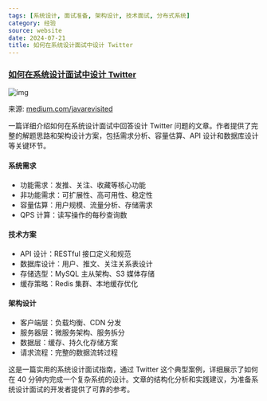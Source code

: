 ```yaml
---
tags: [系统设计, 面试准备, 架构设计, 技术面试, 分布式系统]
category: 经验
source: website
date: 2024-07-21
title: 如何在系统设计面试中设计 Twitter
---
```


### [如何在系统设计面试中设计 Twitter](https://medium.com/javarevisited/how-to-design-twitter-in-a-system-design-interview-98983c649cc0)

![img](https://img.mengpeng.tech/i/2024/12/08/6755978317735.webp)

来源: [medium.com/javarevisited](https://medium.com/javarevisited/how-to-design-twitter-in-a-system-design-interview-98983c649cc0)

一篇详细介绍如何在系统设计面试中回答设计 Twitter 问题的文章。作者提供了完整的解题思路和架构设计方案，包括需求分析、容量估算、API 设计和数据库设计等关键环节。

#### 系统需求
- 功能需求：发推、关注、收藏等核心功能
- 非功能需求：可扩展性、高可用性、稳定性
- 容量估算：用户规模、流量分析、存储需求
- QPS 计算：读写操作的每秒查询数

#### 技术方案
- API 设计：RESTful 接口定义和规范
- 数据库设计：用户、推文、关注关系表设计
- 存储选型：MySQL 主从架构、S3 媒体存储
- 缓存策略：Redis 集群、本地缓存优化

#### 架构设计
- 客户端层：负载均衡、CDN 分发
- 服务器层：微服务架构、服务拆分
- 数据层：缓存、持久化存储方案
- 请求流程：完整的数据流转过程

这是一篇实用的系统设计面试指南，通过 Twitter 这个典型案例，详细展示了如何在 40 分钟内完成一个复杂系统的设计。文章的结构化分析和实践建议，为准备系统设计面试的开发者提供了可靠的参考。 